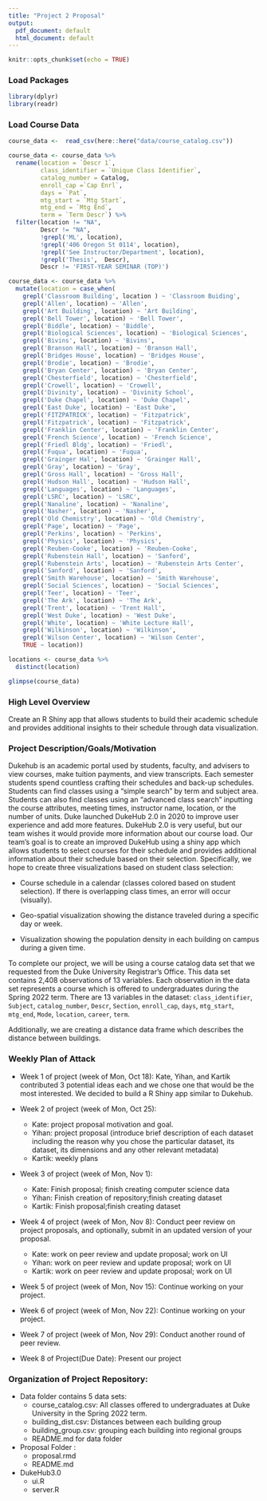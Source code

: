 ```yaml
---
title: "Project 2 Proposal" 
output:
  pdf_document: default
  html_document: default
---
```


```r
knitr::opts_chunk$set(echo = TRUE)
```

### Load Packages 
```r
library(dplyr)
library(readr)
```
### Load Course Data 

```r

course_data <-  read_csv(here::here("data/course_catalog.csv"))

```


```r

course_data <- course_data %>%
  rename(location = `Descr 1`, 
         class_identifier = `Unique Class Identifier`, 
         catalog_number = Catalog,
         enroll_cap =`Cap Enrl`,
         days = `Pat`, 
         mtg_start = `Mtg Start`, 
         mtg_end = `Mtg End`, 
         term = `Term Descr`) %>%
  filter(location != "NA", 
         Descr != "NA", 
         !grepl('ML', location),
         !grepl('406 Oregon St 0114', location), 
         !grepl('See Instructor/Department', location), 
         !grepl('Thesis',  Descr), 
         Descr != 'FIRST-YEAR SEMINAR (TOP)') 
```


```r

course_data <- course_data %>%
  mutate(location = case_when(
    grepl('Classroom Building', location ) ~ 'Classroom Buiding',
    grepl('Allen', location) ~ 'Allen', 
    grepl('Art Building', location) ~ 'Art Building', 
    grepl('Bell Tower', location) ~ 'Bell Tower', 
    grepl('Biddle', location) ~ 'Biddle',
    grepl('Biological Sciences', location) ~ 'Biological Sciences', 
    grepl('Bivins', location) ~ 'Bivins', 
    grepl('Branson Hall', location) ~ 'Branson Hall', 
    grepl('Bridges House', location) ~ 'Bridges House', 
    grepl('Brodie', location) ~ 'Brodie', 
    grepl('Bryan Center', location) ~ 'Bryan Center', 
    grepl('Chesterfield', location) ~ 'Chesterfield', 
    grepl('Crowell', location) ~ 'Crowell', 
    grepl('Divinity', location) ~ 'Divinity School', 
    grepl('Duke Chapel', location) ~ 'Duke Chapel', 
    grepl('East Duke', location) ~ 'East Duke', 
    grepl('FITZPATRICK', location) ~ 'Fitzpatrick', 
    grepl('Fitzpatrick', location) ~ 'Fitzpatrick', 
    grepl('Franklin Center', location) ~ 'Franklin Center', 
    grepl('French Science', location) ~ 'French Science',
    grepl('Friedl Bldg', location) ~ 'Friedl', 
    grepl('Fuqua', location) ~ 'Fuqua', 
    grepl('Grainger Hal', location) ~ 'Grainger Hall', 
    grepl('Gray', location) ~ 'Gray', 
    grepl('Gross Hall', location) ~ 'Gross Hall',
    grepl('Hudson Hall', location) ~ 'Hudson Hall', 
    grepl('Languages', location) ~ 'Languages', 
    grepl('LSRC', location) ~ 'LSRC', 
    grepl('Nanaline', location) ~ 'Nanaline', 
    grepl('Nasher', location) ~ 'Nasher', 
    grepl('Old Chemistry', location) ~ 'Old Chemistry', 
    grepl('Page', location) ~ 'Page', 
    grepl('Perkins', location) ~ 'Perkins', 
    grepl('Physics', location) ~ 'Physics', 
    grepl('Reuben-Cooke', location) ~ 'Reuben-Cooke', 
    grepl('Rubenstein Hall', location) ~ 'Sanford', 
    grepl('Rubenstein Arts', location) ~ 'Rubenstein Arts Center', 
    grepl('Sanford', location) ~ 'Sanford', 
    grepl('Smith Warehouse', location) ~ 'Smith Warehouse', 
    grepl('Social Sciences', location) ~ 'Social Sciences', 
    grepl('Teer', location) ~ 'Teer', 
    grepl('The Ark', location) ~ 'The Ark', 
    grepl('Trent', location) ~ 'Trent Hall', 
    grepl('West Duke', location) ~ 'West Duke', 
    grepl('White', location) ~ 'White Lecture Hall', 
    grepl('Wilkinson', location) ~ 'Wilkinson', 
    grepl('Wilson Center', location) ~ 'Wilson Center',
    TRUE ~ location))

locations <- course_data %>%
  distinct(location)

glimpse(course_data)

```

### High Level Overview 

Create an R Shiny app that allows students to build their academic schedule and provides additional insights to their schedule through data visualization.

### Project Description/Goals/Motivation

Dukehub is an academic portal used by students, faculty, and advisers to view courses, make tuition payments, and view transcripts. Each semester students spend countless crafting their schedules and back-up schedules. Students can find classes using a “simple search” by term and subject area. Students can also find classes using an “advanced class search” inputting the course attributes, meeting times, instructor name, location, or the number of units. Duke launched DukeHub 2.0 in 2020 to improve user experience and add more features. DukeHub 2.0 is very useful, but our team wishes it would provide more information about our course load. Our team’s goal is to create an improved DukeHub using a shiny app which allows students to select courses for their schedule and provides additional information about their schedule based on their selection. Specifically, we hope to create three visualizations based on student class selection: 
	
- Course schedule in a calendar (classes colored based on student selection). If there is overlapping class times, an error will occur (visually). 
  
- Geo-spatial visualization showing the distance traveled during a specific day or week. 
	
- Visualization showing the population density in each building on campus during a given time.

To complete our project, we will be using a course catalog data set 
that we requested from the Duke University Registrar's Office. This data 
set contains 2,408 observations of 13 variables. Each observation in the data
set represents a course which is offered to undergraduates during the 
Spring 2022 term. There are 13 variables in the dataset: `class_identifier`, 
`Subject`, `catalog_number`, `Descr`, `Section`, `enroll_cap`, `days`, `mtg_start`, 
`mtg_end`, `Mode`, `location`, `career`,  `term`. 

Additionally, we are creating a distance data frame which describes the distance
between buildings. 


### Weekly Plan of Attack

  - Week 1 of project (week of Mon, Oct 18): Kate, Yihan, and Kartik contributed 3 potential ideas each and we chose one that would be the most interested. We decided to build a R Shiny app similar to Dukehub.
  - Week 2 of project (week of Mon, Oct 25):
      + Kate: project proposal motivation and goal. 
      + Yihan: project proposal (introduce brief description of each dataset including the reason why you         chose the particular dataset, its dataset, its dimensions and any other relevant metadata)
      + Kartik: weekly plans
- Week 3 of project (week of Mon, Nov 1): 
  + Kate: Finish proposal; finish creating computer science data
  + Yihan: Finish creation of repository;finish creating dataset
  + Kartik: Finish proposal;finish creating dataset
  
- Week 4 of project (week of Mon, Nov 8): Conduct peer review on project proposals, and optionally, submit in an updated version of your proposal.
  + Kate: work on peer review and update proposal; work on UI
  + Yihan: work on peer review and update proposal; work on UI
  + Kartik: work on peer review and update proposal; work on UI

- Week 5 of project (week of Mon, Nov 15): Continue working on your project.

- Week 6 of project (week of Mon, Nov 22): Continue working on your project.
- Week 7 of project (week of Mon, Nov 29): Conduct another round of peer review.
- Week 8 of Project(Due Date): Present our project

### Organization of Project Repository: 

- Data folder contains 5 data sets: 
  + course_catalog.csv: All classes offered to undergraduates at Duke University in the Spring 2022 term. 
  + building_dist.csv: Distances between each building group 
  + building_group.csv: grouping each building into regional groups 
  + README.md for data folder
  
- Proposal Folder : 
  + proposal.rmd 
  + README.md 
  
- DukeHub3.0 
  + ui.R 
  + server.R 
  